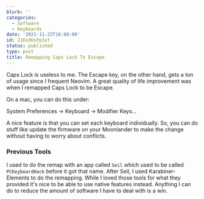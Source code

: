 ```yaml
---
blurb: ''
categories:
  - Software
  - Keyboards
date: '2021-11-23T16:00:00'
id: 21KsdUsPp3xt
status: published
type: post
title: Remapping Caps Lock To Escape
---
```


Caps Lock is useless to me. The Escape key, on the other hand, gets a ton of usage since I frequent Neovim. A great quality of life improvement was when I remapped Caps Lock to be Escape. 

On a mac, you can do this under:

System Preferences -> Keyboard -> Modifier Keys... 

A nice feature is that you can set each keyboard individually. So, you can do stuff like update the firmware on your Moonlander to make the change without having to worry about conflicts. 


### Previous Tools

I used to do the remap with an app called `Seil` which used to be called `PCKeyboardHack` before it got that name. After Seil, I used Karabiner-Elements to do the remapping. While I loved those tools for what they provided it's nice to be able to use native features instead. Anything I can do to reduce the amount of software I have to deal with is a win.


    
